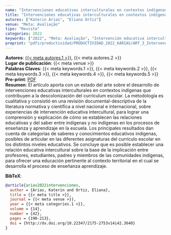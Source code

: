 ```yaml
---
name: "Intervenciones educativas interculturales en contextos indígenas: aportes a la descolonización de la educación escolar"
title: "Intervenciones educativas interculturales en contextos indígenas: aportes a la descolonización de la educación escolar"
autores: ["Katerin Arias", "Eliana Ortiz"]
venue: "Meta: Avaliação"
tipo: "Revista"
categories: 2022
keywords: ["2022", "Meta: Avaliação", "Intervención educativa intercultural", "Saberes y conocimientos educativos indígenas", "Relación educativa intercultural"]
preprint: "pdfs/productividad/PRODUCTIVIDAD_2022_KARIAS/ART_3_Intervención EI_Arias_Ortiz_2022_METAAVALIACIAO_SCOPUS.pdf"
---
```

**Autores**: [{{< meta autores.1 >}}](../members/current/Katerin Arias.qmd), {{< meta autores.2 >}}  
**Lugar de publicación**: {{< meta venue >}}     
**Palabras Claves**: {{< meta keywords.1 >}}, {{< meta keywords.2 >}}, {{< meta keywords.3 >}}, {{< meta keywords.4 >}}, {{< meta keywords.5 >}}  
**Pre-print**: [PDF](../{{< meta preprint >}})    
**Resumen**: El artículo aporta con un estado del arte sobre el desarrollo de intervenciones educativas interculturales en contextos indígenas que contribuyen a la descolonización del currículum escolar. La metodología es cualitativa y consistió en una revisión documental-descriptiva de la literatura normativa y científica a nivel nacional e internacional, sobre experiencias de intervención educativa intercultural, para lograr una comprensión y explicación de cómo se establecen las relaciones educativas y del saber entre indígenas y no indígenas en los procesos de enseñanza y aprendizaje en la escuela. Los principales resultados dan cuenta de categorías de saberes y conocimientos educativos indígenas, posibles de articular en las diferentes asignaturas del currículo escolar en los distintos niveles educativos. Se concluye que es posible establecer una relación educativa intercultural sobre la base de la implicación entre profesores, estudiantes, padres y miembros de las comunidades indígenas, para ofrecer una educación pertinente al contexto territorial en el cual se desarrolla el proceso de enseñanza aprendizaje.


**BibTeX**:
```bibtex
@article{arias2022intervenciones,
  author = {Arias, Katerin and Ortiz, Eliana},
  title = {{< meta title >}},
  journal = {{< meta venue >}},
  year = {{< meta categories.1 >}},
  volume = {14},
  number = {42},
  pages = {190-213},
  doi = {http://dx.doi.org/10.22347/2175-2753v14i42.3640}
}
```
